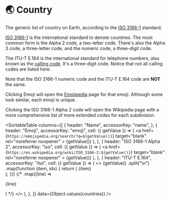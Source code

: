 
# 🌏 Country

The generic list of country on Earth, according to the [ISO 3166-1](https://en.wikipedia.org/wiki/ISO_3166-1) standard.

[ISO 3166-1](https://en.wikipedia.org/wiki/ISO_3166-1) is the international standard to denote countries. The most common form is the Alpha 2 code, a two-letter code. There's also the Alpha 3 code, a three-letter code, and the numeric code, a three-digit code.

The ITU-T E.164 is the international standard for telephone numbers, also known as the [calling code](https://en.wikipedia.org/wiki/List_of_country_calling_codes). It's a three-digit code. Notice that not all calling codes are listed here.

Note that the ISO 3166-1 numeric code and the ITU-T E.164 code are **NOT** the same.

Clicking Emoji will open the [Emojipedia](https://emojipedia.org/) page for that emoji. Although some look similar, each emoji is unique.

Clicking the ISO 3166-1 Alpha 2 code will open the Wikipedia page with a more comprehensive list of more extended codes for each subdivision.

<SortableTable
  columns={[
    {
      header: "Name",
      accessorKey: "name",
    },
    {
      header: "Emoji",
      accessorKey: "emoji",
      cell: ({ getValue }) => (
        <a
          href={`https://emojipedia.org/search/?q=${getValue()}`}
          target="blank"
          rel="noreferrer noopener"
        >
          {getValue()}
        </a>
      ),
    },
    {
      header: "ISO 3166-1 Alpha 2",
      accessorKey: "iso",
      cell: ({ getValue }) => (
        <a
          href={`https://en.wikipedia.org/wiki/ISO_3166-2:${getValue()}`}
          target="blank"
          rel="noreferrer noopener"
        >
          {getValue()}
        </a>
      ),
    },
    {
      header: "ITU-T E.164",
      accessorKey: "itut",
      cell: ({ getValue }) => (
        <>
          {getValue()
            .split("\n")
            .map(function (item, idx) {
              return (
                <span key={idx}>
                  {item}
                  <br />
                </span>
              );
            })}
          {/* .map((line) => <p>{line}</p>) */}
        </>
      ),
    },
  ]}
  data={Object.values(countries)}
/>
